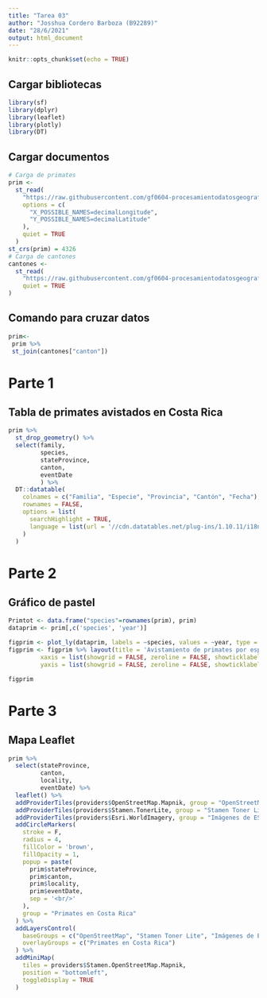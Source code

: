 ```yaml
---
title: "Tarea 03"
author: "Josshua Cordero Barboza (B92289)"
date: "28/6/2021"
output: html_document
---
```


```r
knitr::opts_chunk$set(echo = TRUE)
```

## Cargar bibliotecas

```r
library(sf)
library(dplyr)
library(leaflet)
library(plotly)
library(DT)
```

## Cargar documentos 
```r
# Carga de primates 
prim <-
  st_read(
    "https://raw.githubusercontent.com/gf0604-procesamientodatosgeograficos/2021i-datos/main/gbif/primates-cr-registros.csv",
    options = c(
      "X_POSSIBLE_NAMES=decimalLongitude",
      "Y_POSSIBLE_NAMES=decimalLatitude"
    ),
    quiet = TRUE
  )
st_crs(prim) = 4326
# Carga de cantones
cantones <-
  st_read(
    "https://raw.githubusercontent.com/gf0604-procesamientodatosgeograficos/2021i-datos/main/ign/delimitacion-territorial-administrativa/cr_cantones_simp_wgs84.geojson",
    quiet = TRUE
)
```

## Comando para cruzar datos
```r
prim<- 
 prim %>%
 st_join(cantones["canton"])
```

# Parte 1

## Tabla de primates avistados en Costa Rica
```r
prim %>%
  st_drop_geometry() %>%
  select(family,
         species,
         stateProvince,
         canton,
         eventDate
         ) %>%
  DT::datatable(
    colnames = c("Familia", "Especie", "Provincia", "Cantón", "Fecha"),
    rownames = FALSE,
    options = list(
      searchHighlight = TRUE,
      language = list(url = '//cdn.datatables.net/plug-ins/1.10.11/i18n/Spanish.json')
    )
  )
```

# Parte 2

## Gráfico de pastel
```r
Primtot <- data.frame("species"=rownames(prim), prim)
dataprim <- prim[,c('species', 'year')]

figprim <- plot_ly(dataprim, labels = ~species, values = ~year, type = 'pie')
figprim <- figprim %>% layout(title = 'Avistamiento de primates por especie en Costa Rica (1839-2021).',
         xaxis = list(showgrid = FALSE, zeroline = FALSE, showticklabels = FALSE),
         yaxis = list(showgrid = FALSE, zeroline = FALSE, showticklabels = FALSE))

figprim
```

# Parte 3
## Mapa Leaflet


```r

prim %>%
  select(stateProvince,
         canton,
         locality,
         eventDate) %>%
  leaflet() %>%
  addProviderTiles(providers$OpenStreetMap.Mapnik, group = "OpenStreetMap") %>%
  addProviderTiles(providers$Stamen.TonerLite, group = "Stamen Toner Lite") %>%
  addProviderTiles(providers$Esri.WorldImagery, group = "Imágenes de ESRI") %>%
  addCircleMarkers(
    stroke = F,
    radius = 4,
    fillColor = 'brown',
    fillOpacity = 1,
    popup = paste(
      prim$stateProvince,
      prim$canton,
      prim$locality,
      prim$eventDate,
      sep = '<br/>'
    ),
    group = "Primates en Costa Rica"
  ) %>%
  addLayersControl(
    baseGroups = c("OpenStreetMap", "Stamen Toner Lite", "Imágenes de ESRI"),
    overlayGroups = c("Primates en Costa Rica")
  ) %>%
  addMiniMap(
    tiles = providers$Stamen.OpenStreetMap.Mapnik,
    position = "bottomleft",
    toggleDisplay = TRUE
  )
```

